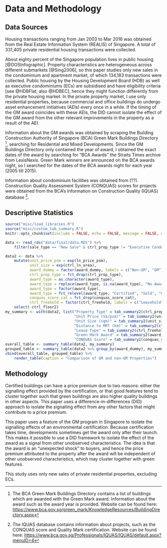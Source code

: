 
# Data and Methodology

## Data Sources

Housing transactions ranging from Jan 2003 to Mar 2016 was obtained from the Real Estate Information System (REALIS) of Singapore. A total of 331,405 private residential housing transactions were collected. 

About eighty percent of the Singapore population lives in public housing [@DOSInfographic]. Property characteristics are heterogeneous across different submarkets [@Sing2006], so this paper studies only new sales in the condominium and apartment market, of which 134,183 transactions were collected. Public housing by the Housing Development Board (HDB) as well as executive condominiums (ECs) are subsidised and have eligibility criteria [see @HDBFlat; also @HDBEC], hence they might function differently from the private housing market. In the private property market, I use only residential properties, because commercial and office buildings do undergo asset enhancement initiatives (AEIs) every once in a while. If the timing of the GM award coincides with these AEIs, the DID cannot isolate the effect of the GM award from the other relevant improvements in the property as a result of the AEI. 

Information about the GM awards was obtained by scraping the Building Construction Authority of Singapore (BCA) Green Mark Buildings Directory [^gm_buildings_directory], searching for Residential and Mixed Developments. Since the GM Buildings Directory only contained the year of award, I obtained the exact dates of the award by searching for "BCA Awards" the Straits Times archive from LexisNexis. Green Mark winners are announced on the BCA awards night, so I searched for the dates of the BCA awards night for each year (2005 till 2015).

Information about condominium facilities was obtained from (??). Construction Quality Assessment System (CONQUAS) scores for projects were obtained from the BCA's Information on Construction Quality (IQUAS) database [^IQUAS]. 

## Descriptive Statistics

```r
source("misc/load_libraries.R")
source("misc/custom_tab_summary.R")
knitr::opts_chunk$set(include = FALSE, echo = FALSE, message = FALSE, warning = FALSE)
```

```r
data <- read_rds("data/final/data.RDS") %>% 
    filter(sale_type == "New Sale" & ctrl_prop_type != "Executive Condominium")
```

```r
data2 <- data %>% 
    mutate(unit_price_psm = exp(ln_price_psm), 
           unit_size = exp(ctrl_ln_area),
           award_dummy = factor(award_dummy, labels = c("Non-GM", "GM")),
           ctrl_prop_type = fct_drop(ctrl_prop_type),
           award_type = as.character(award_type),
           award_type = replace(award_type, is.na(award_type), "No Award"),
           award_type = factor(award_type),
           award_type = fct_relevel(award_type, "Certified", "Gold", "Gold Plus", "Platinum"),
           conquas_score_cat = fct_drop(conquas_score_cat),
           ctrl_freehold = factor(ctrl_freehold, labels = c("Leasehold", "Freehold"))) %>% 
    select(-ctrl_floor2)
my_summary <- with(data2, list("Property Type" = tab_summary2(ctrl_prop_type),
                               "Unit Price (S$/psm)" = tab_summary2(unit_price_psm),
                               "Unit Size (sqm)" = tab_summary2(unit_size),
                               "Distance to MRT (km)" = tab_summary2(ctrl_dist_mrt),
                               "Lease Type" = tab_summary2(ctrl_freehold),
                               "Green Mark Award" = tab_summary2(award_type),
                               "CONQUAS Score" = tab_summary2(conquas_score_cat)))
overall_table <- summary_table(data2, my_summary)
grouped_table <- summary_table(data2 %>% group_by(award_dummy), my_summary)
cbind(overall_table, grouped_table) %>% 
    render_table(caption = "Comparison of GM and non-GM Properties")
```

## Methodology

Certified buildings can have a price premium due to two reasons: either the signalling effect provided by the certification, or that good features tend to cluster together such that green buildings are also higher quality buildings in other aspects. This paper uses a difference-in-differences (DID) approach to isolate the signalling effect from any other factors that might contribute to a price premium.

This paper uses a feature of the GM program in Singapore to isolate the signalling effects of an environmental certification. Because certification takes time, developments sometimes get the award only after their launch. This makes it possible to use a DID framework to isolate the effect of the award as a signal from other unobserved characteristics. The idea is that the award is an "unexpected shock" to buyers, and hence the price premium attributed to the property after the award will be independent of other unobserved characteristics, which may cluster together with green features. 

This study uses only new sales of private residential properties, excluding ECs. 


[^gm_buildings_directory]: The BCA Green Mark Buildings Directory contains a list of buildings which are awarded with the Green Mark award. Information about the award such as the award year is provided. Website can be found here: [https://www.bca.gov.sg/green_mark/KnowledgeResources/BuildingDirectory.aspx](https://www.bca.gov.sg/green_mark/KnowledgeResources/BuildingDirectory.aspx)

[^IQUAS]: The IQUAS database contains information about projects, such as the CONQUAS score and Quality Mark certification. Website can be found here: [https://www.bca.gov.sg/Professionals/IQUAS/IQUAS/default.aspx?menuID=4](https://www.bca.gov.sg/Professionals/IQUAS/IQUAS/default.aspx?menuID=4)

\newpage